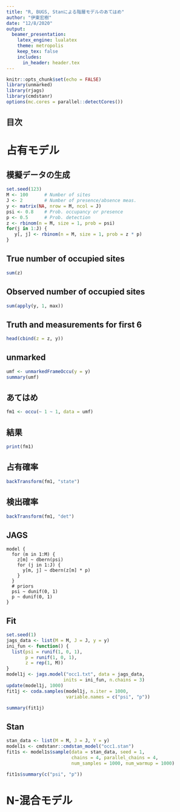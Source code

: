 ```yaml
---
title: "R, BUGS, Stanによる階層モデルのあてはめ"
author: "伊東宏樹"
date: "12/8/2020"
output:
  beamer_presentation:
    latex_engine: lualatex
    theme: metropolis
    keep_tex: false
    includes:
      in_header: header.tex
---
```


```r
knitr::opts_chunk$set(echo = FALSE)
library(unmarked)
library(rjags)
library(cmdstanr)
options(mc.cores = parallel::detectCores())
```


## 目次

\tableofcontents[hideallsubsections]

# 占有モデル

## 模擬データの生成

```r
set.seed(123)
M <- 100      # Number of sites
J <- 2        # Number of presence/absence meas.
y <- matrix(NA, nrow = M, ncol = J)
psi <- 0.8    # Prob. occupancy or presence
p <- 0.5      # Prob. detection
z <- rbinom(n = M, size = 1, prob = psi)
for(j in 1:J) {
   y[, j] <- rbinom(n = M, size = 1, prob = z * p)
}
```


## True number of occupied sites

```r
sum(z)
```

## Observed number of occupied sites

```r
sum(apply(y, 1, max))
```

## Truth and measurements for first 6

```r
head(cbind(z = z, y))
```

## unmarked

```r
umf <- unmarkedFrameOccu(y = y)
summary(umf)
```

##  あてはめ

```r
fm1 <- occu(~ 1 ~ 1, data = umf)
```

## 結果

```r
print(fm1)
```

## 占有確率

```r
backTransform(fm1, "state")
```

## 検出確率

```r
backTransform(fm1, "det")
```

## JAGS

```
model {
  for (m in 1:M) {
    z[m] ~ dbern(psi)
    for (j in 1:J) {
      y[m, j] ~ dbern(z[m] * p)
    }
  }
  # priors
  psi ~ dunif(0, 1)
  p ~ dunif(0, 1)
}
```

## Fit

```r
set.seed(1)
jags_data <- list(M = M, J = J, y = y)
ini_fun <- function() {
  list(psi = runif(1, 0, 1),
       p = runif(1, 0, 1),
       z = rep(1, M))
}
model1j <- jags.model("occ1.txt", data = jags_data,
                     inits = ini_fun, n.chains = 3)
update(model1j, 1000)
fit1j <- coda.samples(model1j, n.iter = 1000,
                      variable.names = c("psi", "p"))
```

```r
summary(fit1j)
```


## Stan

```r
stan_data <- list(M = M, J = J, Y = y)
model1s <- cmdstanr::cmdstan_model("occ1.stan")
fit1s <- model1s$sample(data = stan_data, seed = 1,
                        chains = 4, parallel_chains = 4,
                        num_samples = 1000, num_warmup = 1000)
```

```r
fit1s$summary(c("psi", "p"))
```



# N-混合モデル


